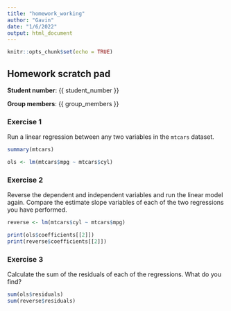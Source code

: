 ```yaml
---
title: "homework_working"
author: "Gavin"
date: "1/6/2022"
output: html_document
---
```


```r
knitr::opts_chunk$set(echo = TRUE)
```

## Homework scratch pad

**Student number**: {{ student_number }}

**Group members**: {{ group_members }}

### Exercise 1

Run a linear regression between any two variables in the `mtcars` dataset.

```r
summary(mtcars)
```

```r
ols <- lm(mtcars$mpg ~ mtcars$cyl)
```

### Exercise 2

Reverse the dependent and independent variables and run the linear model again. Compare the estimate slope variables of each of the two regressions you have performed.

```r
reverse <- lm(mtcars$cyl ~ mtcars$mpg)
```

```r
print(ols$coefficients[[2]])
print(reverse$coefficients[[2]])
```

### Exercise 3

Calculate the sum of the residuals of each of the regressions. What do you find?

```r
sum(ols$residuals)
sum(reverse$residuals)
```